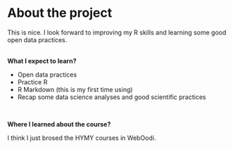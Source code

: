 
# About the project
  
This is nice. I look forward to improving my R skills and learning some good open data practices.<br/><br/>
  
**What I expect to learn?**
  
* Open data practices
* Practice R
* R Markdown (this is my first time using)
* Recap some data science analyses and good scientific practices

<br/>

**Where I learned about the course?**
  
I think I just brosed the HYMY courses in WebOodi.<br/><br/>
  
  
